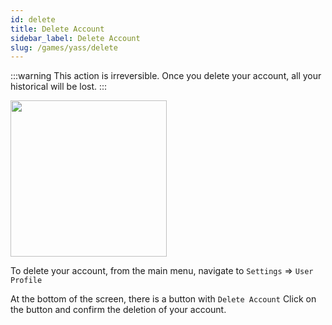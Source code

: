 ```yaml
---
id: delete
title: Delete Account
sidebar_label: Delete Account
slug: /games/yass/delete
---
```



:::warning
This action is irreversible. Once you delete your account, all your historical will be lost.
:::

<img src={DeleteAccountLogo} width="250"/>

To delete your account, from the main menu, navigate to `Settings` => `User Profile`

At the bottom of the screen, there is a button with `Delete Account`
Click on the button and confirm the deletion of your account.



